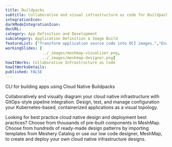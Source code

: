 ```yaml
---
title: Buildpacks
subtitle: Collaborative and visual infrastructure as code for Buildpacks
integrationIcon: 
darkModeIntegrationIcon: 
docURL: 
category: App Definition and Development
subcategory: Application Definition & Image Build
featureList: ["Transform application source code into OCI images.","Enable for swift rebasing of images and modular control over images.","Replace Dockerfiles in the app development lifecycle."]
workingSlides: [
				../_images/meshmap-visualizer.png,
				../_images/meshmap-designer.png]
howItWorks: Collaborative Infrastructure as Code
howItWorksDetails: 
published: FALSE
---
```

CLI for building apps using Cloud Native Buildpacks
<p>
    Collaboratively and visually diagram your cloud native infrastructure with GitOps-style pipeline integration. Design, test, and manage configuration your Kubernetes-based, containerized applications as a visual topology.
</p>
<p>
    Looking for best practice cloud native design and deployment best practices? Choose from thousands of pre-built components in MeshMap. Choose from hundreds of ready-made design patterns by importing templates from Meshery Catalog or use our low code designer, MeshMap, to create and deploy your own cloud native infrastructure designs.
</p>